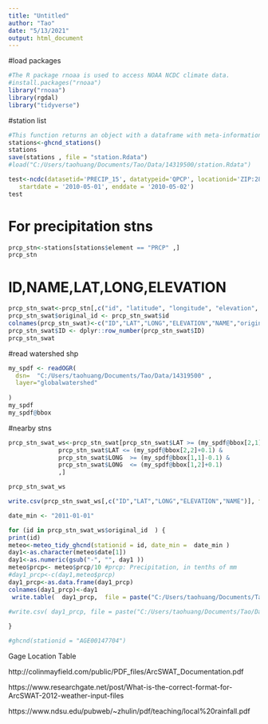 ---
title: "Untitled"
author: "Tao"
date: "5/13/2021"
output: html_document
---

#load packages
```{r}
#The R package rnoaa is used to access NOAA NCDC climate data.
#install.packages("rnoaa")
library("rnoaa")
library(rgdal)
library("tidyverse")
```

#station list
```{r}
#This function returns an object with a dataframe with meta-information about all available GHCND weather stations.
stations<-ghcnd_stations()
stations
save(stations , file = "station.Rdata")
#load("C:/Users/taohuang/Documents/Tao/Data/14319500/station.Rdata")
```

```{r}
test<-ncdc(datasetid='PRECIP_15', datatypeid='QPCP', locationid='ZIP:28801',
   startdate = '2010-05-01', enddate = '2010-05-02')
test
```


# For precipitation stns
```{r}
prcp_stn<-stations[stations$element == "PRCP" ,]
prcp_stn
```

# ID,NAME,LAT,LONG,ELEVATION
```{r}
prcp_stn_swat<-prcp_stn[,c("id", "latitude", "longitude", "elevation", "name")]
prcp_stn_swat$original_id <- prcp_stn_swat$id
colnames(prcp_stn_swat)<-c("ID","LAT","LONG","ELEVATION","NAME","original_id")
prcp_stn_swat$ID <- dplyr::row_number(prcp_stn_swat$ID)
prcp_stn_swat
```

#read watershed shp
```{r}
my_spdf <- readOGR( 
  dsn=  "C:/Users/taohuang/Documents/Tao/Data/14319500" , 
  layer="globalwatershed"
  
)
my_spdf
my_spdf@bbox

```

#nearby stns
```{r}
prcp_stn_swat_ws<-prcp_stn_swat[prcp_stn_swat$LAT >= (my_spdf@bbox[2,1]-0.1) &
              prcp_stn_swat$LAT <= (my_spdf@bbox[2,2]+0.1) &
              prcp_stn_swat$LONG  >= (my_spdf@bbox[1,1]-0.1) &
              prcp_stn_swat$LONG  <= (my_spdf@bbox[1,2]+0.1)
              ,]

prcp_stn_swat_ws

write.csv(prcp_stn_swat_ws[,c("ID","LAT","LONG","ELEVATION","NAME")], file = "C:/Users/taohuang/Documents/Tao/Data/14319500/prcp_stn_swat_ws.txt", row.names=FALSE)
```

```{r}
date_min <- "2011-01-01"

for (id in prcp_stn_swat_ws$original_id  ) {
print(id)
meteo<-meteo_tidy_ghcnd(stationid = id, date_min =  date_min )
day1<-as.character(meteo$date[1])
day1<-as.numeric(gsub("-", "", day1 ))
meteo$prcp<- meteo$prcp/10 #prcp: Precipitation, in tenths of mm
#day1_prcp<-c(day1,meteo$prcp)
day1_prcp<-as.data.frame(day1_prcp)
colnames(day1_prcp)<-day1
 write.table(  day1_prcp,  file = paste("C:/Users/taohuang/Documents/Tao/Data/14319500/",id, ".txt", sep="")  ,  col.names=FALSE , row.names=FALSE)
 
#write.csv( day1_prcp, file = paste("C:/Users/taohuang/Documents/Tao/Data/14319500/",id, ".txt", sep="")  , row.names=FALSE)

}

#ghcnd(stationid = "AGE00147704")

```

Gage Location Table

http://colinmayfield.com/public/PDF_files/ArcSWAT_Documentation.pdf

https://www.researchgate.net/post/What-is-the-correct-format-for-ArcSWAT-2012-weather-input-files

https://www.ndsu.edu/pubweb/~zhulin/pdf/teaching/local%20rainfall.pdf
